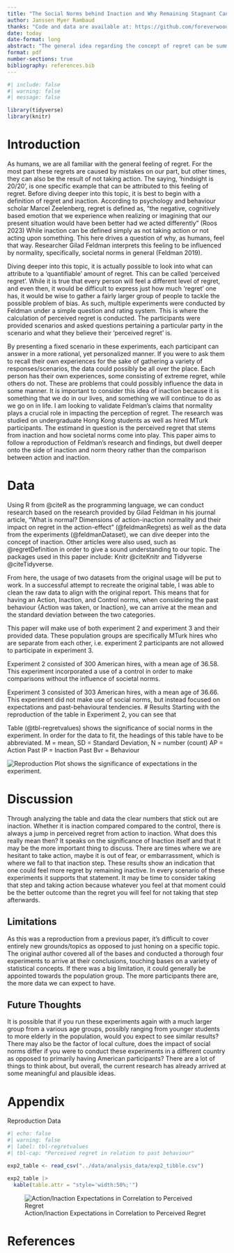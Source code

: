 ```yaml
---
title: "The Social Norms behind Inaction and Why Remaining Stagnant Can Make You Regret"
author: Janssen Myer Rambaud
thanks: "Code and data are available at: https://github.com/foreverwoods/The-Normality-of-Action-Inaction-and-How-They-Interact-with-Regret; Replication on Social Science Reproduction platform available at: https://doi.org/10.48152/ssrp-8qqp-rv69"
date: today
date-format: long
abstract: "The general idea regarding the concept of regret can be summarized with the famous phrase of 'Don't do something you may regret'. Through experiments conducted by Gilad Feldman, where participants were given a scenario in which they responded with a scaled level of how they perceived regret in said scenario, there was evidence that hinted at a correlation between inaction, perceived regret and societal norms. As humans we tend to be cautious in our actions and at times be too hesitant in making a move in which we will later regret. This paper aims to address this rather undiscussed topic and why understanding more about societal norms and how it affects our inaction can help achieve greater understanding about why we feel regret."
format: pdf
number-sections: true
bibliography: references.bib
---
```


```r
#| include: false
#| warning: false
#| message: false

library(tidyverse)
library(knitr)
```

# Introduction

As humans, we are all familiar with the general feeling of regret. For the most part these regrets are caused by mistakes on our part, but other times, they can also be the result of not taking action. The saying, 'hindsight is 20/20', is one specific example that can be attributed to this feeling of regret. Before diving deeper into this topic, it is best to begin with a definition of regret and inaction. According to psychology and behaviour scholar Marcel Zeelenberg, regret is defined as, "the negative, cognitively based emotion that we experience when realizing or imagining that our present situation would have been better had we acted differently" (Roos 2023) While inaction can be defined simply as not taking action or not acting upon something. This here drives a question of why, as humans, feel that way. Researcher Gilad Feldman interprets this feeling to be influenced by normality, specifically, societal norms in general (Feldman 2019).

Diving deeper into this topic, it is actually possible to look into what can attribute to a 'quantifiable' amount of regret. This can be called 'perceived regret'. While it is true that every person will feel a different level of regret, and even then, it would be difficult to express just how much 'regret' one has, it would be wise to gather a fairly larger group of people to tackle the possible problem of bias. As such, multiple experiments were conducted by Feldman under a simple question and rating system. This is where the calculation of perceived regret is conducted. The participants were provided scenarios and asked questions pertaining a particular party in the scenario and what they believe their 'perceived regret' is.

By presenting a fixed scenario in these experiments, each participant can answer in a more rational, yet personalized manner. If you were to ask them to recall their own experiences for the sake of gathering a variety of responses/scenarios, the data could possibly be all over the place. Each person has their own experiences, some consisting of extreme regret, while others do not. These are problems that could possibly influence the data in some manner. It is important to consider this idea of inaction because it is something that we do in our lives, and something we will continue to do as we go on in life. I am looking to validate Feldman's claims that normality plays a crucial role in impacting the perception of regret. The research was studied on undergraduate Hong Kong students as well as hired MTurk participants. The estimand in question is the perceived regret that stems from inaction and how societal norms come into play. This paper aims to follow a reproduction of Feldman's research and findings, but dwell deeper onto the side of inaction and norm theory rather than the comparison between action and inaction.

# Data {#sec-data}

Using R from @citeR as the programming language, we can conduct research based on the research provided by Gilad Feldman in his journal article, "What is normal? Dimensions of action-inaction normality and their impact on regret in the action-effect" (@feldmanRegrets) as well as the data from the experiments (@feldmanDataset), we can dive deeper into the concept of inaction. Other articles were also used, such as @regretDefinition in order to give a sound understanding to our topic. The packages used in this paper include: Knitr @citeKnitr and Tidyverse @citeTidyverse.

From here, the usage of two datasets from the original usage will be put to work. In a successful attempt to recreate the original table, I was able to clean the raw data to align with the original report. This means that for having an Action, Inaction, and Control norms, when considering the past behaviour {Action was taken, or Inaction}, we can arrive at the mean and the standard deviation between the two categories.

This paper will make use of both experiment 2 and experiment 3 and their provided data. These population groups are specifically MTurk hires who are separate from each other, i.e. experiment 2 participants are not allowed to participate in experiment 3. 

Experiment 2 consisted of 300 American hires, with a mean age of 36.58. This experiment incorporated a use of a control in order to make comparisons without the influence of societal norms.

Experiment 3 consisted of 303 American hires, with a mean age of 36.66. This experiment did not make use of social norms, but instead focused on expectations and past-behavioural tendencies. 
# Results
Starting with the reproduction of the table in Experiment 2, you can see that 

Table (@tbl-regretvalues) shows the significance of social norms in the experiment.
In order for the data to fit, the headings of this table have to be abbreviated.
M = mean, SD = Standard Deviation, N = number (count)
AP = Action Past
IP = Inaction Past
Bvr = Behaviour

![Reproduction Plot]("../data/analysis_data/plot.png") shows the significance of expectations in the experiment.

# Discussion

Through analyzing the table and data the clear numbers that stick out are inaction. Whether it is inaction compared compared to the control, there is always a jump in perceived regret from action to inaction. What does this really mean then? It speaks on the significance of Inaction itself and that it may be the more important thing to discuss. There are times where we are hesitant to take action, maybe it is out of fear, or embarrassment, which is where we fall to that inaction step. These results show an indication that one could feel more regret by remaining inactive. In every scenario of these experiments it supports that statement. It may be time to consider taking that step and taking action because whatever you feel at that moment could be the better outcome than the regret you will feel for not taking that step afterwards.


## Limitations
As this was a reproduction from a previous paper, it's difficult to cover entirely new grounds/topics as opposed to just honing on a specific topic. The original author covered all of the bases and conducted a thorough four experiments to arrive at their conclusions, touching bases on a variety of statistical concepts. If there was a big limitation, it could generally be appointed towards the population group. The more participants there are, the more data we can expect to have. 

## Future Thoughts
It is possible that if you run these experiments again with a much larger group from a various age groups, possibly ranging from younger students to more elderly in the population, would you expect to see similar results? There may also be the factor of local culture, does the impact of social norms differ if you were to conduct these experiments in a different country as opposed to primarily having American participants? There are a lot of things to think about, but overall, the current research has already arrived at some meaningful and plausible ideas.

\newpage

\appendix

# Appendix {.unnumbered}
Reproduction Data

```r
#| echo: false
#| warning: false
#| label: tbl-regretvalues
#| tbl-cap: "Perceived regret in relation to past behaviour"

exp2_table <- read_csv("../data/analysis_data/exp2_tibble.csv")

exp2_table |>
  kable(table.attr = "style='width:50%;'")
```


![Action/Inaction Expectations in Correlation to Perceived Regret]("../data/analysis_data/plot.png")

\newpage

# References
